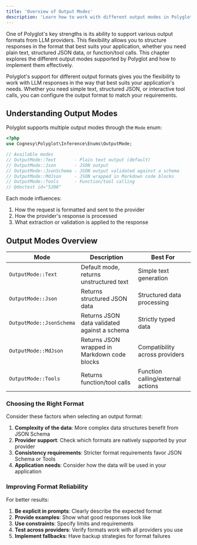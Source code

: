 ```yaml
---
title: 'Overview of Output Modes'
description: 'Learn how to work with different output modes in Polyglot.'
---
```


One of Polyglot's key strengths is its ability to support various output formats from LLM providers. This flexibility allows you to structure responses in the format that best suits your application, whether you need plain text, structured JSON data, or function/tool calls. This chapter explores the different output modes supported by Polyglot and how to implement them effectively.

Polyglot's support for different output formats gives you the flexibility to work with LLM responses in the way that best suits your application's needs. Whether you need simple text, structured JSON, or interactive tool calls, you can configure the output format to match your requirements.

## Understanding Output Modes

Polyglot supports multiple output modes through the `Mode` enum:

```php
<?php
use Cognesy\Polyglot\Inference\Enums\OutputMode;

// Available modes
// OutputMode::Text       - Plain text output (default)
// OutputMode::Json       - JSON output
// OutputMode::JsonSchema - JSON output validated against a schema
// OutputMode::MdJson     - JSON wrapped in Markdown code blocks
// OutputMode::Tools      - Function/tool calling
// @doctest id="5208"
```

Each mode influences:
1. How the request is formatted and sent to the provider
2. How the provider's response is processed
3. What extraction or validation is applied to the response


## Output Modes Overview

| Mode            | Description                                                                 | Best For                                      |
|-----------------|-----------------------------------------------------------------------------|-----------------------------------------------|
| `OutputMode::Text`     | Default mode, returns unstructured text                                     | Simple text generation                        |
| `OutputMode::Json`     | Returns structured JSON data                                                | Structured data processing                    |
| `OutputMode::JsonSchema` | Returns JSON data validated against a schema                               | Strictly typed data                           |
| `OutputMode::MdJson`   | Returns JSON wrapped in Markdown code blocks                                | Compatibility across providers                |
| `OutputMode::Tools`    | Returns function/tool calls                                                 | Function calling/external actions             |


### Choosing the Right Format

Consider these factors when selecting an output format:

1. **Complexity of the data**: More complex data structures benefit from JSON Schema
2. **Provider support**: Check which formats are natively supported by your provider
3. **Consistency requirements**: Stricter format requirements favor JSON Schema or Tools
4. **Application needs**: Consider how the data will be used in your application


### Improving Format Reliability

For better results:

1. **Be explicit in prompts**: Clearly describe the expected format
2. **Provide examples**: Show what good responses look like
3. **Use constraints**: Specify limits and requirements
4. **Test across providers**: Verify formats work with all providers you use
5. **Implement fallbacks**: Have backup strategies for format failures

